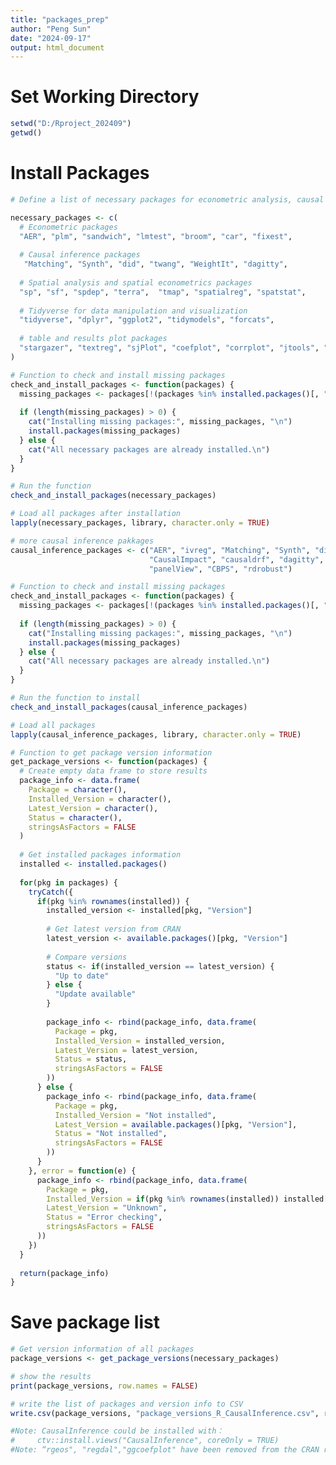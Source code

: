 ---
title: "packages_prep"
author: "Peng Sun"
date: "2024-09-17"
output: html_document
---
# Set Working Directory
```{r}
setwd("D:/Rproject_202409")
getwd()
```

# Install Packages
```{r}
# Define a list of necessary packages for econometric analysis, causal inference, and spatial regression

necessary_packages <- c(
  # Econometric packages
  "AER", "plm", "sandwich", "lmtest", "broom", "car", "fixest",
  
  # Causal inference packages
   "Matching", "Synth", "did", "twang", "WeightIt", "dagitty",
  
  # Spatial analysis and spatial econometrics packages
  "sp", "sf", "spdep", "terra",  "tmap", "spatialreg", "spatstat",
  
  # Tidyverse for data manipulation and visualization
  "tidyverse", "dplyr", "ggplot2", "tidymodels", "forcats",
  
  # table and results plot packages
  "stargazer", "textreg", "sjPlot", "coefplot", "corrplot", "jtools", "dotwhisker"
)

# Function to check and install missing packages
check_and_install_packages <- function(packages) {
  missing_packages <- packages[!(packages %in% installed.packages()[, "Package"])]
  
  if (length(missing_packages) > 0) {
    cat("Installing missing packages:", missing_packages, "\n")
    install.packages(missing_packages)
  } else {
    cat("All necessary packages are already installed.\n")
  }
}

# Run the function
check_and_install_packages(necessary_packages)

# Load all packages after installation
lapply(necessary_packages, library, character.only = TRUE)

```




```{r}
# more causal inference pakkages
causal_inference_packages <- c("AER", "ivreg", "Matching", "Synth", "did", "twang", "WeightIt",
                               "CausalImpact", "causaldrf", "dagitty", "mediation", "sensemakr", 
                               "panelView", "CBPS", "rdrobust")

# Function to check and install missing packages
check_and_install_packages <- function(packages) {
  missing_packages <- packages[!(packages %in% installed.packages()[, "Package"])]
  
  if (length(missing_packages) > 0) {
    cat("Installing missing packages:", missing_packages, "\n")
    install.packages(missing_packages)
  } else {
    cat("All necessary packages are already installed.\n")
  }
}

# Run the function to install
check_and_install_packages(causal_inference_packages)

# Load all packages
lapply(causal_inference_packages, library, character.only = TRUE)

```

```{r}
# Function to get package version information
get_package_versions <- function(packages) {
  # Create empty data frame to store results
  package_info <- data.frame(
    Package = character(),
    Installed_Version = character(),
    Latest_Version = character(),
    Status = character(),
    stringsAsFactors = FALSE
  )
  
  # Get installed packages information
  installed <- installed.packages()
  
  for(pkg in packages) {
    tryCatch({
      if(pkg %in% rownames(installed)) {
        installed_version <- installed[pkg, "Version"]
        
        # Get latest version from CRAN
        latest_version <- available.packages()[pkg, "Version"]
        
        # Compare versions
        status <- if(installed_version == latest_version) {
          "Up to date"
        } else {
          "Update available"
        }
        
        package_info <- rbind(package_info, data.frame(
          Package = pkg,
          Installed_Version = installed_version,
          Latest_Version = latest_version,
          Status = status,
          stringsAsFactors = FALSE
        ))
      } else {
        package_info <- rbind(package_info, data.frame(
          Package = pkg,
          Installed_Version = "Not installed",
          Latest_Version = available.packages()[pkg, "Version"],
          Status = "Not installed",
          stringsAsFactors = FALSE
        ))
      }
    }, error = function(e) {
      package_info <- rbind(package_info, data.frame(
        Package = pkg,
        Installed_Version = if(pkg %in% rownames(installed)) installed[pkg, "Version"] else "Not installed",
        Latest_Version = "Unknown",
        Status = "Error checking",
        stringsAsFactors = FALSE
      ))
    })
  }
  
  return(package_info)
}
```
# Save package list

```{r}
# Get version information of all packages
package_versions <- get_package_versions(necessary_packages)

# show the results
print(package_versions, row.names = FALSE)

# write the list of packages and version info to CSV
write.csv(package_versions, "package_versions_R_CausalInference.csv", row.names = FALSE)

```


```{r}

#Note: CausalInference could be installed with：
#     ctv::install.views("CausalInference", coreOnly = TRUE)
#Note: “rgeos", "regdal","ggcoefplot" have been removed from the CRAN repository.
```

